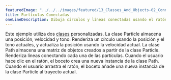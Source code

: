 ---
featuredImage: "../../../images/featured/13_Classes_And_Objects-02_Connected_Particles-thumbnail.png"
title: Partículas Conectadas
oneLineDescription: Dibuja círculos y líneas conectadas usando el ratón.
---

Este ejemplo utiliza dos
<a href="https://p5js.org/reference/p5/class" target="_blank">clases</a> personalizadas.
La clase Particle almacena una posición, velocidad y tono. Renderiza
un círculo usando la posición y el tono actuales, y actualiza la
posición usando la velocidad actual. La clase Path almacena una matriz
de objetos creados a partir de la clase Particle. Renderiza líneas
conectando cada una de las partículas. Cuando el usuario hace clic en el ratón, el
boceto crea una nueva instancia de la clase Path. Cuando el usuario arrastra
el ratón, el boceto añade una nueva instancia de la clase Particle al
trayecto actual.